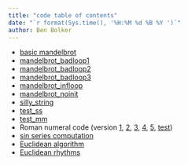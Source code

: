 ```yaml
---
title: "code table of contents"
date: "`r format(Sys.time(), '%H:%M %d %B %Y ')`"
author: Ben Bolker
---
```


* [basic mandelbrot](mandelbrot.py)
* [mandelbrot_badloop1](mandelbrot_badloop1.py)
* [mandelbrot_badloop2](mandelbrot_badloop2.py)
* [mandelbrot_badloop3](mandelbrot_badloop3.py)
* [mandelbrot_infloop](mandelbrot_infloop.py)
* [mandelbrot_noinit](mandelbrot_noinit.py)
* [silly_string](silly_string.py)
* [test_ss](test_ss.py)
* [test_mm](test_mm.py)
* Roman numeral code (version [1](roman1.py), [2](roman2.py), [3](roman3.py), [4](roman4.py), [5](roman5.py), [test](test_roman.py))
* [sin series computation](sinseries.py)
* [Euclidean algorithm](eucalg.py)
* [Euclidean rhythms](eucrhythm.py)
